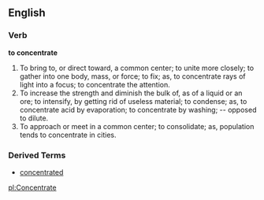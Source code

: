 ==English==

===Verb===

'''to concentrate'''

#To bring to, or direct toward, a common center; to unite more closely; to gather into one body, mass, or force; to fix; as, to concentrate rays of light into a focus; to concentrate the attention.
#To increase the strength and diminish the bulk of, as of a liquid or an ore; to intensify, by getting rid of useless material; to condense; as, to concentrate acid by evaporation; to concentrate by washing; -- opposed to dilute.
#To approach or meet in a common center; to consolidate; as, population tends to concentrate in cities.

===Derived Terms===
*[[concentrated]]

[[pl:Concentrate]]